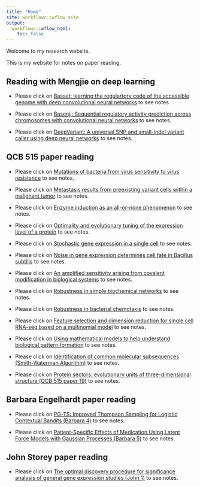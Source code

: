 ```yaml
---
title: "Home"
site: workflowr::wflow_site
output:
  workflowr::wflow_html:
    toc: false
---
```


Welcome to my research website.

This is my website for notes on paper reading. 



## Reading with Mengjie on deep learning

* Please click on [Basset: learning the regulartory code of the accessible genome with deep convolutional neural networks](basset.html) to see notes.

* Please click on [Basenji: Sequential regulatory activity prediction across chromosomes with convolutional neural networks](basenji.html) to see notes.

* Please click on [DeepVariant: A universal SNP and small-indel variant caller using deep neural networks](DeepVariant.html) to see notes.



## QCB 515 paper reading

* Please click on [Mutations of bacteria from virus sensitivity to virus resistance](bacteria-mutation.html) to see notes.

* Please click on [Metastasis results from preexisting variant cells within a malignant tumor](metastasis-results.html) to see notes.

* Please click on [Enzyme induction as an all-or-none phenomenon](induction.html) to see notes.

* Please click on [Optimality and evolutionary tuning of the expression level of a protein](optimality.html) to see notes.

* Please click on [Stochastic gene expression in a single cell](stochastic.html) to see notes.

* Please click on [Noise in gene expression determines cell fate in Bacillus subtilis](noise-fate.html) to see notes.

* Please click on [An amplified sensitivity arising from covalent modification in biological systems](ultrasensitivity.html) to see notes.

* Please click on [Robustness in simple biochemical networks](robustness.html) to see notes.

* Please click on [Robustness in bacterial chemotaxis](robustness2.html) to see notes.

* Please click on [Feature selection and dimension reduction for single cell RNA-seq based on a multinomial model](glm-pca-rnaseq.html) to see notes. 

* Please click on [Using mathematical models to help understand biological pattern formation](turing-model.html) to see notes.

* Please click on [Identification of common molecular subsequences (Smith-Waterman Algorithm)](QCBpaper14.html) to see notes. 



* Please click on [Protein sectors: evolutionary units of three-dimensional structure (QCB 515 paper 19)](QCBpaper19.html) to see notes.




## Barbara Engelhardt paper reading

* Please click on [PG-TS: Improved Thompson Sampling for Logistic Contextual Bandits (Barbara 4)](barbara4.html) to see notes.

* Please click on [Patient-Specific Effects of Medication Using Latent Force Models with Gaussian Processes (Barbara 5)](barbara5.html) to see notes. 





## John Storey paper reading

* Please click on [The optimal discovery procedure for significance analysis of general gene expression studies (John 1)](john1.html) to see notes.












